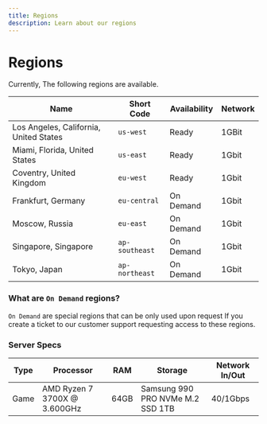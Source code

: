 ```yaml
---
title: Regions
description: Learn about our regions
---
```


# Regions

Currently, The following regions are available.

| Name                                   | Short Code     | Availability | Network |
| -------------------------------------- | -------------- | ------------ |---------|
| Los Angeles, California, United States | `us-west`      | Ready        | 1GBit   |
| Miami, Florida, United States          | `us-east`      | Ready        | 1Gbit   |
| Coventry, United Kingdom               | `eu-west`      | Ready        | 1Gbit   |
| Frankfurt, Germany                     | `eu-central`   | On Demand    | 1Gbit   |
| Moscow, Russia                         | `eu-east`      | On Demand    | 1Gbit   |
| Singapore, Singapore                   | `ap-southeast` | On Demand    | 1Gbit   |
| Tokyo, Japan                           | `ap-northeast` | On Demand    | 1Gbit   |

### What are `On Demand` regions?
`On Demand` are special regions that can be only used upon request If you create a ticket to our customer support requesting access to these regions.

### Server Specs
| Type  | Processor                    | RAM   | Storage                          | Network In/Out	|
|-------|------------------------------|-------|----------------------------------|-----------------|
| Game  | AMD Ryzen 7 3700X @ 3.600GHz | 64GB  | Samsung 990 PRO NVMe M.2 SSD 1TB | 40/1Gbps        |
